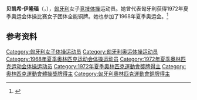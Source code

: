 {{NoteTA|G1=Sports}}
{{eastern name order|[[匈牙利语|匈牙利语]]}}

'''贝凯希·伊隆瑙'''（{{lang-hu|Békési Ilona}}，{{bd|1953年|12月11日||}}），[[匈牙利|匈牙利]]女子[[竞技体操|竞技体操]]运动员。她曾代表匈牙利获得1972年夏季奥运会体操比赛女子团体全能铜牌。她也参加了1968年夏季奥运会。<ref>{{Cite web|title=Ilona BEKESI|url=https://www.olympic.org/ilona-bekesi|accessdate=2021-04-02|work=International Olympic Committee}}</ref>

== 参考资料 ==
{{reflist}}

{{Authority control}}
{{DEFAULTSORT:Békési, Ilona}}
[[Category:匈牙利女子体操运动员|Category:匈牙利女子体操运动员]]
[[Category:匈牙利奥运体操运动员|Category:匈牙利奥运体操运动员]]
[[Category:1968年夏季奥林匹克运动会体操运动员|Category:1968年夏季奥林匹克运动会体操运动员]]
[[Category:1972年夏季奥林匹克运动会体操运动员|Category:1972年夏季奥林匹克运动会体操运动员]]
[[Category:1972年夏季奧林匹克運動會獎牌得主|Category:1972年夏季奧林匹克運動會獎牌得主]]
[[Category:奧林匹克運動會體操獎牌得主|Category:奧林匹克運動會體操獎牌得主]]
[[Category:匈牙利奧林匹克運動會銅牌得主|Category:匈牙利奧林匹克運動會銅牌得主]]